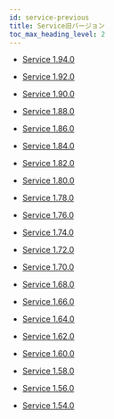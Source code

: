 ```yaml
---
id: service-previous
title: Service旧バージョン
toc_max_heading_level: 2
---
```


-   [Service 1.94.0](service-1_94_0)

-   [Service 1.92.0](service-1_92_0)

-   [Service 1.90.0](service-1_90_0)

-   [Service 1.88.0](service-1_88_0)

-   [Service 1.86.0](service-1_86_0)

-   [Service 1.84.0](service-1_84_0)

-   [Service 1.82.0](service-1_82_0)

-   [Service 1.80.0](service-1_80_0)

-   [Service 1.78.0](service-1_78_0)

-   [Service 1.76.0](service-1_76_0)

-   [Service 1.74.0](service-1_74_0)

-   [Service 1.72.0](service-1_72_0)

-   [Service 1.70.0](service-1_70_0)

-   [Service 1.68.0](service-1_68_0)

-   [Service 1.66.0](service-1_66_0)

-   [Service 1.64.0](service-1_64_0)

-   [Service 1.62.0](service-1_62_0)

-   [Service 1.60.0](service-1_60_0)

-   [Service 1.58.0](service-1_58_0)

-   [Service 1.56.0](service-1_56_0)

-   [Service 1.54.0](service-1_54_0)
